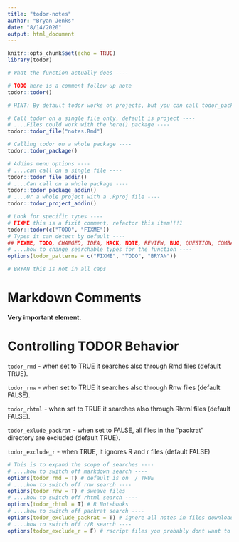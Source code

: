 ```yaml
---
title: "todor-notes"
author: "Bryan Jenks"
date: "8/14/2020"
output: html_document
---
```


```r
knitr::opts_chunk$set(echo = TRUE)
library(todor)
```

```r
# What the function actually does ----

# TODO here is a comment follow up note
todor::todor()
```

```r
# HINT: By default todor works on projects, but you can call todor_package to search an entire package.

# Call todor on a single file only, default is project ----
# ....Files could work with the here() package ----
todor::todor_file("notes.Rmd")
```

```r
# Calling todor on a whole package ----
todor::todor_package()
```

```r
# Addins menu options ----
# ....can call on a single file ----
todor::todor_file_addin()
# ....Can call on a whole package ----
todor::todor_package_addin()
# ....Or a whole project with a .Rproj file ----
todor::todor_project_addin()
```

```r
# Look for specific types ----
# FIXME this is a fixit comment, refactor this item!!!1
todor::todor(c("TODO", "FIXME"))
# Types it can detect by default ----
## FIXME, TODO, CHANGED, IDEA, HACK, NOTE, REVIEW, BUG, QUESTION, COMBAK, TEMP.
# ....how to change searchable types for the function ----
options(todor_patterns = c("FIXME", "TODO", "BRYAN"))

# BRYAN this is not in all caps
```

# Markdown Comments

<!-- BUG Change this section. -->

**Very important element.**

# Controlling TODOR Behavior

`todor_rmd` - when set to TRUE it searches also through Rmd files (default TRUE).

`todor_rnw` - when set to TRUE it searches also through Rnw files (default FALSE).

`todor_rhtml` - when set to TRUE it searches also through Rhtml files (default FALSE).

`todor_exlude_packrat` - when set to FALSE, all files in the "packrat" directory are excluded (default TRUE).

`todor_exclude_r` - when TRUE, it ignores R and r files (default FALSE)


```r
# This is to expand the scope of searches ----
# ....how to switch off markdown search ----
options(todor_rmd = T) # default is on  / TRUE
# ....how to switch off rnw search ----
options(todor_rnw = T) # sweave files
# ....how to switch off rhtml search ----
options(todor_rhtml = T) # R Notebooks
# ....how to switch off packrat search ----
options(todor_exclude_packrat = T) # ignore all notes in files downloaded by packrat you probably very much want this
# ....how to switch off r/R search ----
options(todor_exclude_r = F) # rscript files you probably dont want to ignore these default is FALSE
```






